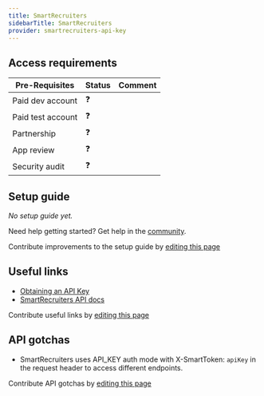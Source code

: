 ```yaml
---
title: SmartRecruiters
sidebarTitle: SmartRecruiters
provider: smartrecruiters-api-key
---
```




<Overview />
<PreBuiltTooling />
<PreBuiltUseCases />

## Access requirements
| Pre-Requisites | Status | Comment|
| - | - | - |
| Paid dev account | ❓ |  |
| Paid test account | ❓ |  |
| Partnership | ❓ | |
| App review | ❓ |  |
| Security audit | ❓ | |


## Setup guide

_No setup guide yet._

<Tip>Need help getting started? Get help in the [community](https://nango.dev/slack).</Tip>

<Note>Contribute improvements to the setup guide by [editing this page](https://github.com/nangohq/nango/tree/master/docs-v2/integrations/all/smartrecruiters.mdx)</Note>


## Useful links

-   [Obtaining an API Key](https://developers.smartrecruiters.com/docs/authentication-api-key)
-   [SmartRecruiters API docs](https://developers.smartrecruiters.com/docs/the-smartrecruiters-platform)

<Note>Contribute useful links by [editing this page](https://github.com/nangohq/nango/tree/master/docs-v2/integrations/all/smartrecruiters.mdx)</Note>

## API gotchas

- SmartRecruiters uses API_KEY auth mode with X-SmartToken: `apiKey` in the request header to access different endpoints.

<Note>Contribute API gotchas by [editing this page](https://github.com/nangohq/nango/tree/master/docs-v2/integrations/all/smartrecruiters.mdx)</Note>